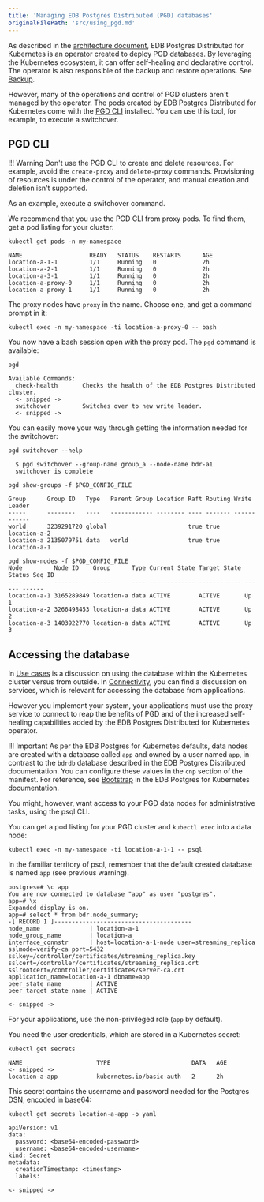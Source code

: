 ```yaml
---
title: 'Managing EDB Postgres Distributed (PGD) databases'
originalFilePath: 'src/using_pgd.md'
---
```


As described in the [architecture document](architecture.md),
EDB Postgres Distributed for Kubernetes is an operator created to deploy
PGD databases.
By leveraging the Kubernetes ecosystem, it can offer self-healing and
declarative control.
The operator is also responsible of the backup and restore operations.
See [Backup](backup.md).

However, many of the operations and control of PGD clusters aren't
managed by the operator.
The pods created by EDB Postgres Distributed for Kubernetes come with the
[PGD CLI](/pgd/latest/reference/cli/) installed. You can use
this tool, for example, to execute a switchover.

## PGD CLI

!!! Warning
    Don't use the PGD CLI to create and delete resources. For example,
    avoid the `create-proxy` and `delete-proxy` commands.
    Provisioning of resources is under the control of the operator, and manual
    creation and deletion isn't supported.

As an example, execute a switchover command.

We recommend that you use the PGD CLI from proxy pods. To find them,
get a pod listing for your cluster:

```shell
kubectl get pods -n my-namespace

NAME                   READY   STATUS    RESTARTS      AGE
location-a-1-1         1/1     Running   0             2h
location-a-2-1         1/1     Running   0             2h
location-a-3-1         1/1     Running   0             2h
location-a-proxy-0     1/1     Running   0             2h
location-a-proxy-1     1/1     Running   0             2h
```

The proxy nodes have `proxy` in the name. Choose one, and get a command
prompt in it:

```shell
kubectl exec -n my-namespace -ti location-a-proxy-0 -- bash
```

You now have a bash session open with the proxy pod. The `pgd` command
is available:

```shell
pgd

Available Commands:
  check-health       Checks the health of the EDB Postgres Distributed cluster.
  <- snipped ->
  switchover         Switches over to new write leader.
  <- snipped ->
```

You can easily move your way through getting the information needed for the
switchover:

```shell
pgd switchover --help

  $ pgd switchover --group-name group_a --node-name bdr-a1
  switchover is complete
```

```shell
pgd show-groups -f $PGD_CONFIG_FILE

Group      Group ID   Type   Parent Group Location Raft Routing Write Leader
-----      --------   ----   ------------ -------- ---- ------- ------------
world      3239291720 global                       true true    location-a-2
location-a 2135079751 data   world                 true true    location-a-1
```

```shell
pgd show-nodes -f $PGD_CONFIG_FILE
Node         Node ID    Group      Type Current State Target State Status Seq ID
----         -------    -----      ---- ------------- ------------ ------ ------
location-a-1 3165289849 location-a data ACTIVE        ACTIVE       Up     1
location-a-2 3266498453 location-a data ACTIVE        ACTIVE       Up     2
location-a-3 1403922770 location-a data ACTIVE        ACTIVE       Up     3
```

## Accessing the database

In [Use cases](use_cases.md) is a discussion on using the
database within the Kubernetes cluster versus from outside. In
[Connectivity](connectivity.md), you can find a discussion on services,
which is relevant for accessing the database from applications.

However you implement your system, your applications must use the proxy
service to connect to reap the benefits of PGD and
of the increased self-healing capabilities added by the EDB Postgres Distributed
for Kubernetes operator.

!!! Important
    As per the EDB Postgres for Kubernetes defaults, data nodes are
    created with a database called `app` and owned by a user named `app`, in
    contrast to the `bdrdb` database described in the EDB Postgres
    Distributed documentation. You can configure these values
    in the `cnp` section of the manifest.
    For reference, see [Bootstrap](/postgres_for_kubernetes/latest/bootstrap/) in the EDB Postgres for Kubernetes
    documentation.

You might, however, want access to your PGD data nodes for administrative tasks,
using the psql CLI.

You can get a pod listing
for your PGD cluster and `kubectl exec` into a data node:

```shell
kubectl exec -n my-namespace -ti location-a-1-1 -- psql
```

In the familiar territory of psql, remember that the default
created database is named `app` (see previous warning).

```terminal
postgres=# \c app
You are now connected to database "app" as user "postgres".
app=# \x
Expanded display is on.
app=# select * from bdr.node_summary;
-[ RECORD 1 ]---------------------------------------
node_name              | location-a-1
node_group_name        | location-a
interface_connstr      | host=location-a-1-node user=streaming_replica sslmode=verify-ca port=5432 sslkey=/controller/certificates/streaming_replica.key sslcert=/controller/certificates/streaming_replica.crt sslrootcert=/controller/certificates/server-ca.crt application_name=location-a-1 dbname=app
peer_state_name        | ACTIVE
peer_target_state_name | ACTIVE

<- snipped ->
```

For your applications, use the non-privileged role (`app`
by default).

You need the user credentials, which are stored in a Kubernetes secret:

```shell
kubectl get secrets

NAME                     TYPE                       DATA   AGE
<- snipped ->
location-a-app           kubernetes.io/basic-auth   2      2h
```

This secret contains the username and password needed for the Postgres DSN,
encoded in base64:

```shell
kubectl get secrets location-a-app -o yaml

apiVersion: v1
data:
  password: <base64-encoded-password>
  username: <base64-encoded-username>
kind: Secret
metadata:
  creationTimestamp: <timestamp>
  labels:

<- snipped ->
```
